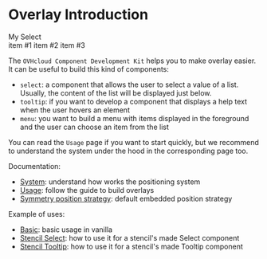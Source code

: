 
<Meta title="Libraries/CDK/Overlay/Introduction" />

# Overlay Introduction

<div style={{height:'160px', textAlign: 'center'}}>
  <ocdk-surface-select-example opened style={{ pointerEvents: 'none' }} animation="none">
    <div slot="trigger">My Select</div>
    <ocdk-surface-select-item-example value="item 1">item #1</ocdk-surface-select-item-example>
    <ocdk-surface-select-item-example value="item 2">item #2</ocdk-surface-select-item-example>
    <ocdk-surface-select-item-example value="item 3">item #3</ocdk-surface-select-item-example>
  </ocdk-surface-select-example>
</div>

The `OVHcloud Component Development Kit` helps you to make overlay easier.
It can be useful to build this kind of components:

- `select`: a component that allows the user to select a value of a list.
Usually, the content of the list will be displayed just below.
- `tooltip`: if you want to develop a component that displays a help text when the user hovers an element
- `menu`: you want to build a menu with items displayed in the foreground and the user can choose an item from the list

You can read the `Usage` page if you want to start quickly, but we recommend to understand the system under the hood
in the corresponding page too.

Documentation:
- [System](?path=/docs/cdk-overlay-system--page): understand how works the positioning system
- [Usage](?path=/docs/cdk-overlay-usage--page): follow the guide to build overlays
- [Symmetry position strategy](?path=/story/cdk-overlay-strategies-symmetry--page): default embedded position strategy

Example of uses:
- [Basic](?path=/docs/cdk-overlay-examples-basic--basic): basic usage in vanilla
- [Stencil Select](?path=/docs/cdk-overlay-examples-stencil-select--select): how to use it for a stencil's made Select component
- [Stencil Tooltip](?path=/docs/cdk-overlay-examples-stencil-tooltip--tooltip): how to use it for a stencil's made Tooltip component
